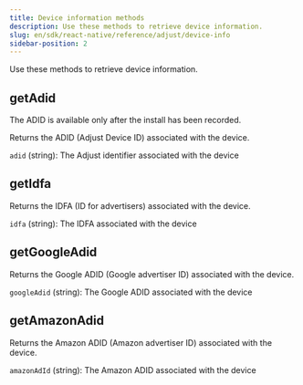 ```yaml
---
title: Device information methods
description: Use these methods to retrieve device information.
slug: en/sdk/react-native/reference/adjust/device-info
sidebar-position: 2
---
```


Use these methods to retrieve device information.

<Function>

## getAdid

<Callout type="note">

The ADID is available only after the install has been recorded.

</Callout>

Returns the <Abbr>ADID (Adjust Device ID)</Abbr> associated with the device.

<slot slot="signature">


<GetAdidSig />

</slot>

<slot slot="snippet">


<GetAdid />

</slot>

<slot slot="returns">

`adid` (string): The Adjust identifier associated with the device

</slot>

</Function>

<Function>

## getIdfa

Returns the <Abbr>IDFA (ID for advertisers)</Abbr> associated with the device.

<slot slot="signature">


<GetIdfaSig />

</slot>

<slot slot="snippet">


<GetIdfa />

</slot>

<slot slot="returns">

`idfa` (string): The IDFA associated with the device

</slot>

</Function>

<Function>

## getGoogleAdid

Returns the <Abbr>Google ADID (Google advertiser ID)</Abbr> associated with the device.

<slot slot="signature">


<GetGoogleAdidSig />

</slot>

<slot slot="snippet">


<GetGoogleAdid />

</slot>

<slot slot="returns">

`googleAdid` (string): The Google ADID associated with the device

</slot>

</Function>

<Function>

## getAmazonAdid

Returns the <Abbr>Amazon ADID (Amazon advertiser ID)</Abbr> associated with the device.

<slot slot="signature">


<GetAmazonAdidSig />

</slot>

<slot slot="snippet">


<GetAmazonAdid />

</slot>

<slot slot="returns">

`amazonAdId` (string): The Amazon ADID associated with the device

</slot>

</Function>
